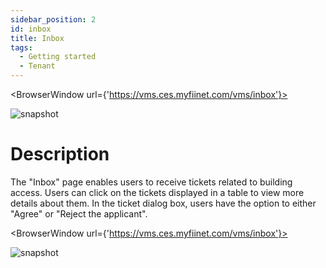---
sidebar_position: 2
id: inbox
title: Inbox
tags:
  - Getting started
  - Tenant
---


<BrowserWindow url={'https://vms.ces.myfiinet.com/vms/inbox'}>

![snapshot](../assets/vms/vms-inbox-zh-hant.png)

</BrowserWindow>

# Description

The "Inbox" page enables users to receive tickets related to building access. Users can click on the tickets displayed in a table to view more details about them. In the ticket dialog box, users have the option to either "Agree" or "Reject the applicant".

<BrowserWindow url={'https://vms.ces.myfiinet.com/vms/inbox'}>

![snapshot](../assets/vms/vms-inbox-ticket-zh-hant.png)

</BrowserWindow>
